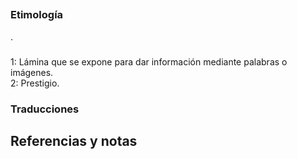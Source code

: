 {{desambiguación|cártel}}

== {{lengua|es}} ==
{{pron-graf}}

=== Etimología ===
{{etimología|oc|cartel}}.

=== {{sustantivo masculino|es}} ===
{{inflect.es.sust.reg-cons}}

;1: Lámina que se expone para dar información mediante palabras o imágenes.
;2: Prestigio.

{{clear}}

=== Traducciones ===
{{trad-arriba}}
{{t+|eo|1|afiŝo}}
{{trad-centro}}
{{t+|sv|1|affisch|c|,|1|skylt |c}}
{{trad-abajo}}

== Referencias y notas ==
<references />

